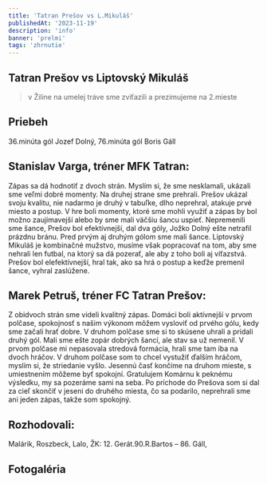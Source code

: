 ```yaml
---
title: 'Tatran Prešov vs L.Mikuláš'
publishedAt: '2023-11-19'
description: 'info'
banner: 'prelmi'
tags: 'zhrnutie'
---
```


## Tatran Prešov vs Liptovský Mikuláš

> v Žiline na umelej tráve sme zvíťazili a prezimujeme na 2.mieste

## Priebeh

36.minúta gól Jozef Dolný,
76.minúta gól Boris Gáll

## Stanislav Varga, tréner MFK Tatran:

Zápas sa dá hodnotiť z dvoch strán. Myslím si, že sme nesklamali, ukázali sme veľmi dobré momenty. Na druhej strane sme prehrali. Prešov ukázal svoju kvalitu, nie nadarmo je druhý v tabuľke, dlho neprehral, atakuje prvé miesto a postup. V hre boli momenty, ktoré sme mohli využiť a zápas by bol možno zaujímavejší alebo by sme mali väčšiu šancu uspieť. Nepremenili sme šance, Prešov bol efektívnejší, dal dva góly, Jožko Dolný ešte netrafil prázdnu bránu. Pred prvým aj druhým gólom sme mali šance. Liptovský Mikuláš je kombinačné mužstvo, musíme však popracovať na tom, aby sme nehrali len futbal, na ktorý sa dá pozerať, ale aby z toho boli aj víťazstvá. Prešov bol elefektívnejší, hral tak, ako sa hrá o postup a keďže premenil šance, vyhral zaslúžene.

## Marek Petruš, tréner FC Tatran Prešov:

Z obidvoch strán sme videli kvalitný zápas. Domáci boli aktívnejší v prvom polčase, spokojnosť s našim výkonom môžem vysloviť od prvého gólu, kedy sme začali hrať dobre. V druhom polčase sme si to skúsene uhrali a pridali druhý gól. Mali sme ešte zopár dobrých šancí, ale stav sa už nemenil. V prvom polčase mi nepasovala stredová formácia, hrali sme tam iba na dvoch hráčov. V druhom polčase som to chcel vystužiť ďalším hráčom, myslím si, že striedanie vyšlo. Jesennú časť končíme na druhom mieste, s umiestnením môžeme byť spokojní. Gratulujem Komárnu k peknému výsledku, my sa pozeráme sami na seba. Po príchode do Prešova som si dal za cieľ skončiť v jeseni do druhého miesta, čo sa podarilo, neprehrali sme ani jeden zápas, takže som spokojný.

## Rozhodovali:

Malárik, Roszbeck, Lalo, ŽK: 12. Gerát.90.R.Bartos – 86. Gáll,

## Fotogaléria

<CloudinaryImg mdx publicId='prelmi' alt='prelmi' width={1000} height={750} />
<CloudinaryImg mdx publicId='prelmi1' alt='prelmi1' width={1000} height={750} />
